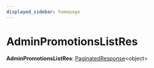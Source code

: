 ```yaml
---
displayed_sidebar: homepage
---
```



# AdminPromotionsListRes

 **AdminPromotionsListRes**: [PaginatedResponse](../interfaces/medusa.PaginatedResponse-1.mdx)&#60;object&#62;
